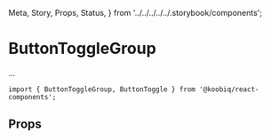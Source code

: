   Meta,
  Story,
  Props,
  Status,
} from '../../../../../.storybook/components';


<Meta of={Stories} />

# ButtonToggleGroup

<Status variant="experimental" />

...

```tsx
import { ButtonToggleGroup, ButtonToggle } from '@koobiq/react-components';
```

<Story of={Stories.Base} />

## Props

<Props />
